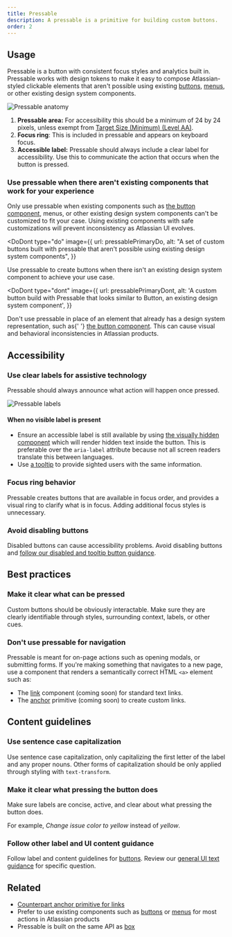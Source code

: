 ```yaml
---
title: Pressable
description: A pressable is a primitive for building custom buttons.
order: 2
---
```



## Usage

Pressable is a button with consistent focus styles and analytics built in. Pressable works with design tokens to make it easy to compose Atlassian-styled clickable elements that aren't possible using existing [buttons](/components/button/examples), [menus](/components/menu/examples), or other existing design system components.

![Pressable anatomy](./images/pressable-anatomy.png)

1. **Pressable area:** For accessibility this should be a minimum of 24 by 24 pixels, unless exempt from [Target Size (Minimum) (Level AA)](https://www.w3.org/WAI/WCAG22/Understanding/target-size-minimum.html).
2. **Focus ring**: This is included in pressable and appears on keyboard focus.
3. **Accessible label:** Pressable should always include a clear label for accessibility. Use this to communicate the action that occurs when the button is pressed.

### Use pressable when there aren't existing components that work for your experience

Only use pressable when existing components such as [the button component](/components/button/examples), menus, or other existing design system components can't be customized to fit your case. Using existing components with safe customizations will prevent inconsistency as Atlassian UI evolves.

<DoDont
  type="do"
  image={{
    url: pressablePrimaryDo,
    alt: "A set of custom buttons built with pressable that aren't possible using existing design system components",
  }}
>
  Use pressable to create buttons when there isn't an existing design system
  component to achieve your use case.
</DoDont>

<DoDont
  type="dont"
  image={{
    url: pressablePrimaryDont,
    alt: 'A custom button build with Pressable that looks similar to Button, an existing design system component',
  }}
>
  Don't use pressable in place of an element that already has a design system
  representation, such as{' '}
  <a href="/components/button/examples">the button component</a>. This can cause
  visual and behavioral inconsistencies in Atlassian products.
</DoDont>

## Accessibility

### Use clear labels for assistive technology

Pressable should always announce what action will happen once pressed.

![Pressable labels](./images/pressable-labels.png)

#### When no visible label is present

- Ensure an accessible label is still available by using [the visually hidden component](/components/visually-hidden/examples) which will render hidden text inside the button. This is preferable over the `aria-label` attribute because not all screen readers translate this between languages.
- Use [a tooltip](/components/tooltip/examples) to provide sighted users with the same information.

### Focus ring behavior

Pressable creates buttons that are available in focus order, and provides a visual ring to clarify what is in focus. Adding additional focus styles is unnecessary.

### Avoid disabling buttons

Disabled buttons can cause accessibility problems. Avoid disabling buttons and [follow our disabled and tooltip button guidance](/components/button/button-new/usage#avoid-disabling-buttons).

## Best practices

### Make it clear what can be pressed

Custom buttons should be obviously interactable. Make sure they are clearly identifiable through styles, surrounding context, labels, or other cues.

### Don't use pressable for navigation

Pressable is meant for on-page actions such as opening modals, or submitting forms. If you're making something that navigates to a new page, use a component that renders a semantically correct HTML `<a>` element such as:

- The [link](/components/primitives/link/examples) component (coming soon) for standard text links.
- The [anchor](/components/primitives/anchor/examples) primitive (coming soon) to create custom links.

## Content guidelines

### Use sentence case capitalization

Use sentence case capitalization, only capitalizing the first letter of the label and any proper nouns. Other forms of capitalization should be only applied through styling with `text-transform`.

### Make it clear what pressing the button does

Make sure labels are concise, active, and clear about what pressing the button does.

For example, _Change issue color to yellow_ instead of _yellow_.

### Follow other label and UI content guidance

Follow label and content guidelines for [buttons](/components/button/button-new/usage#content-guidelines). Review our [general UI text guidance](/foundations/accessibility/#meaningful-text) for specific question.

## Related

- [Counterpart anchor primitive for links](/components/primitives/button/usage)
- Prefer to use existing components such as [buttons](/components/button/examples) or [menus](/components/menu/examples) for most actions in Atlassian products
- Pressable is built on the same API as [box](/components/primitives/box/usage)
